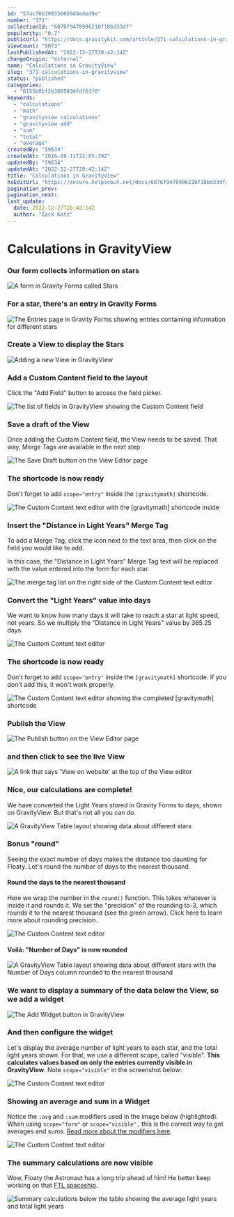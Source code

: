 ```yaml
---
id: "57acf6b390336059d4eded9e"
number: "371"
collectionId: "6076f9478996210f18bd33df"
popularity: "0.7"
publicUrl: "https://docs.gravitykit.com/article/371-calculations-in-gravityview"
viewCount: "5073"
lastPublishedAt: "2022-12-27T20:42:14Z"
changeOrigin: "external"
name: "Calculations in GravityView"
slug: "371-calculations-in-gravityview"
status: "published"
categories: 
  - "6155b0bf2b380503dfdf63f0"
keywords: 
  - "calculations"
  - "math"
  - "gravityview calculations"
  - "gravityview add"
  - "sum"
  - "total"
  - "average"
createdBy: "59634"
createdAt: "2016-08-11T22:05:39Z"
updatedBy: "59634"
updatedAt: "2022-12-27T20:42:14Z"
title: "Calculations in GravityView"
hsEditUrl: "https://secure.helpscout.net/docs/6076f9478996210f18bd33df/article/57acf6b390336059d4eded9e"
pagination_prev: 
pagination_next: 
last_update:
  date: 2022-12-27T20:42:14Z
  author: "Zack Katz"
---
```


# Calculations in GravityView



### Our form collects information on stars

![A form in Gravity Forms called Stars](https://www.gravitykit.com/wp-content/uploads/2018/01/our-form-collect-information-on-stars.png?1470955493)

### For a star, there's an entry in Gravity Forms

![The Entries page in Gravity Forms showing entries containing information for different stars](https://www.gravitykit.com/wp-content/uploads/2018/01/for-a-star-there-s-an-entry-in-gravity-forms.png?1470955494)

### Create a View to display the Stars

![Adding a new View in GravityView](https://www.gravitykit.com/wp-content/uploads/2018/01/create-a-view-to-display-the-stars.png?1470955494)

### Add a Custom Content field to the layout

Click the "Add Field" button to access the field picker.

![The list of fields in GravityView showing the Custom Content field](https://www.gravitykit.com/wp-content/uploads/2018/01/add-a-custom-content-field-to-the-layout.png?1470955495)

### Save a draft of the View

Once adding the Custom Content field, the View needs to be saved. That way, Merge Tags are available in the next step.

![The Save Draft button on the View Editor page](https://www.gravitykit.com/wp-content/uploads/2018/01/save-a-draft-of-the-view.png?1470955495)

### The shortcode is now ready

Don't forget to add `scope="entry"` inside the `[gravitymath]` shortcode.

![The Custom Content text editor with the [gravitymath] shortcode inside](https://www.gravitykit.com/wp-content/uploads/2018/01/the-shortcode-is-now-ready.png?1470955496)

### Insert the "Distance in Light Years" Merge Tag

To add a Merge Tag, click the icon next to the text area, then click on the field you would like to add.

In this case, the "Distance in Light Years" Merge Tag text will be replaced with the value entered into the form for each star.

![The merge tag list on the right side of the Custom Content text editor](https://www.gravitykit.com/wp-content/uploads/2018/01/insert-the-distance-in-light-years-merge-tag.png?1470955498)

### Convert the "Light Years" value into days

We want to know how many days it will take to reach a star at light speed, not years. So we multiply the "Distance in Light Years" value by 365.25 days.

![The Custom Content text editor](https://www.gravitykit.com/wp-content/uploads/2018/01/convert-the-light-years-value-into-days.png?1470955498)

### The shortcode is now ready

Don't forget to add `scope="entry"` inside the `[gravitymath]` shortcode. If you don't add this, it won't work properly.

![The Custom Content text editor showing the completed [gravitymath] shortcode](https://www.gravitykit.com/wp-content/uploads/2018/01/the-shortcode-is-now-ready-1.png?1470955499)

### Publish the View

![The Publish button on the View Editor page](https://www.gravitykit.com/wp-content/uploads/2018/01/publish-the-view.png?1470955500)

### and then click to see the live View

![A link that says 'View on website' at the top of the View editor](https://www.gravitykit.com/wp-content/uploads/2018/01/and-then-click-to-see-the-live-view.png?1470955500)

### Nice, our calculations are complete!

We have converted the Light Years stored in Gravity Forms to days, shown on GravityView. But that's not all you can do.

![A GravityView Table layout showing data about different stars](https://www.gravitykit.com/wp-content/uploads/2018/01/nice-our-calculations-are-complete-.png?1470955501)

### Bonus "round"

Seeing the exact number of days makes the distance too daunting for Floaty. Let's round the number of days to the nearest thousand.

#### Round the days to the nearest thousand

Here we wrap the number in the `round()` function. This takes whatever is inside it and rounds it. We set the "precision" of the rounding to-3, which rounds it to the nearest thousand (see the green arrow). Click here to learn more about rounding precision.

![The Custom Content text editor](https://www.gravitykit.com/wp-content/uploads/2018/01/round-the-days-to-the-nearest-thousand.png?1470955502)

#### Voilá: "Number of Days" is now rounded

![A GravityView Table layout showing data about different stars with the Number of Days column rounded to the nearest thousand](https://www.gravitykit.com/wp-content/uploads/2018/01/voil-aacute-number-of-days-is-now-rounded.png?1470955503)

### We want to display a summary of the data below the View, so we add a widget

![The Add Widget button in GravityView](https://www.gravitykit.com/wp-content/uploads/2018/01/we-want-to-display-a-summary-of-the-data-below-the-view-so-we-add-a-widget.png?1470955503)

### And then configure the widget

Let's display the average number of light years to each star, and the total light years shown. For that, we use a different scope, called "visible". **This calculates values based on only the entries currently visible in GravityView**. Note `scope="visible"` in the screenshot below:

![The Custom Content text editor](https://www.gravitykit.com/wp-content/uploads/2018/01/and-then-configure-the-widget.png?1470955504)

### Showing an average and sum in a Widget

Notice the `:avg` and `:sum` modifiers used in the image below (highlighted). When using `scope="form"` or `scope="visible",` this is the correct way to get averages and sums. [Read more about the modifiers here](#).

![The Custom Content text editor](https://www.gravitykit.com/wp-content/uploads/2018/01/showing-an-average-and-sum-in-a-widget.png?1470955505)

### The summary calculations are now visible

Wow, Floaty the Astronaut has a long trip ahead of him! He better keep working on that [FTL spaceship](https://en.wikipedia.org/wiki/Faster-than-light).

![Summary calculations below the table showing the average light years and total light years](https://www.gravitykit.com/wp-content/uploads/2018/01/the-summary-calculations-are-now-visible.png?1470955506)

